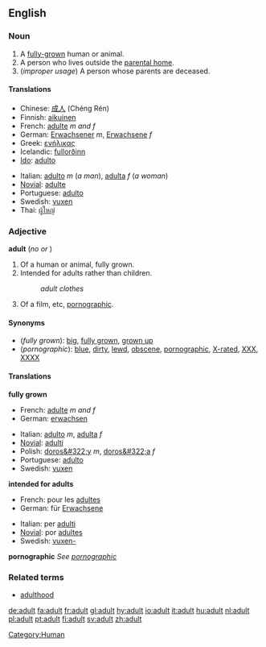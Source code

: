==English==

===Noun===
{{en-noun-reg}}

# A [[fully-grown]] human or animal.
# A person who lives outside the [[parental home]].
# (''improper usage'') A person whose parents are deceased.

====Translations====
{{top}}
*Chinese: [[成人]] (Chéng Rén)
*Finnish: [[aikuinen]]
*French: [[adulte]] ''m and f''
*German: [[Erwachsener]] ''m'', [[Erwachsene]] ''f''
*Greek: [[ενήλικας]]
*Icelandic: [[fullorðinn]] {{m}}
*[[Ido]]: [[adulto]]
{{mid}}
*Italian: [[adulto]] ''m'' (''a man''), [[adulta]] ''f'' (''a woman'')
*[[Novial]]: [[adulte]]
*Portuguese: [[adulto]]
*Swedish: [[vuxen]]
*Thai: [[ผู้ใหญ่]]
{{bottom}}

===Adjective===
'''adult''' (''no'' {{compar}} ''or'' {{superl}})

#Of a human or animal, fully grown.
#Intended for adults rather than children.
#:''adult clothes''
#Of a film, etc, [[pornographic]].

====Synonyms====
*(''fully grown''): [[big]], [[fully grown]], [[grown up]]
*(''pornographic''): [[blue]], [[dirty]], [[lewd]], [[obscene]], [[pornographic]], [[X-rated]], [[XXX]], [[XXXX]]

====Translations====

'''fully grown'''
{{top}}
*French: [[adulte]] ''m and f''
*German: [[erwachsen]]
{{mid}}
*Italian: [[adulto]] ''m'', [[adulta]] ''f''
*[[Novial]]: [[adulti]]
*Polish: [[doros&#322;y]] ''m'', [[doros&#322;a]] ''f''
*Portuguese: [[adulto]]
*Swedish: [[vuxen]]
{{bottom}}

'''intended for adults'''
{{top}}
*French: pour les [[adulte]]s
*German: für [[Erwachsene]]
{{mid}}
*Italian: per [[adulto|adulti]]
*[[Novial]]: por [[adultes]]
*Swedish: [[vuxen-]]
{{bottom}}

'''pornographic'''
''See [[pornographic]]''

===Related terms===
*[[adulthood]]

[[Category:Human]]

[[de:adult]]
[[fa:adult]]
[[fr:adult]]
[[gl:adult]]
[[hy:adult]]
[[io:adult]]
[[it:adult]]
[[hu:adult]]
[[nl:adult]]
[[pl:adult]]
[[pt:adult]]
[[fi:adult]]
[[sv:adult]]
[[zh:adult]]
